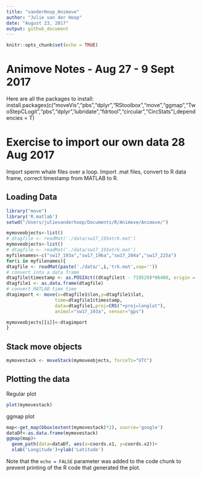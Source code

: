 ```yaml
---
title: "vanderHoop_Animove"
author: "Julie van der Hoop"
date: "August 23, 2017"
output: github_document
---
```


```r
knitr::opts_chunk$set(echo = TRUE)
```

# Animove Notes - Aug 27 - 9 Sept  2017
Here are all the packages to install: 
install.packages(c("moveVis","pbs","dplyr","RStoolbox","move","ggmap","TwoStepCLogit","pbs","dplyr",'lubridate","fdrtool","circular","CircStats"),dependencies = T)

# Exercise to import our own data 28 Aug 2017
Import sperm whale files over a loop. Import .mat files, convert to R data frame, correct timestamp from MATLAB to R. 

## Loading Data
```r
library("move")
library('R.matlab')
setwd("/Users/julievanderhoop/Documents/R/Animove/Animove/")

mymoveobjects<-list()
# dtagfile <- readMat('./data/sw17_193atrk.mat')
mymoveobjects<-list()
# dtagfile <- readMat('./data/sw17_193atrk.mat')
myfilenames<-c("sw17_193a","sw17_196a","sw17_204a","sw17_225a")
for(i in myfilenames){
dtagfile <- readMat(paste('./data/',i,'trk.mat',sep=''))
# convert into a data frame
dtagfile$timestamp <- as.POSIXct((dtagfile$t - 719529)*86400, origin = "1970-01-01 00:00:00", tz = "UTC",format ="%Y-%m-%d %H:%M:%S")
dtagfile1 <- as.data.frame(dtagfile)
# convert MATLAB time time
dtagimport <- move(x=dtagfile1$lon,y=dtagfile1$lat,
                  time=dtagfile1$timestamp,
                  data=dtagfile1,proj=CRS("+proj=longlat"),
                  animal="sw17_193a", sensor="gps")

mymoveobjects[[i]]<-dtagimport
}
```

## Stack move objects
```r
mymovestack <- moveStack(mymoveobjects, forceTz="UTC")
```
## Plotting the data

Regular plot 

```r
plot(mymovestack)
```

ggmap plot
```r
map<-get_map(bbox(extent(mymovestack)*2), source='google')
dataDf<-as.data.frame(mymovestack)
ggmap(map)+
  geom_path(data=dataDf, aes(x=coords.x1, y=coords.x2))+
  xlab('Longitude')+ylab('Latitude')
```

Note that the `echo = FALSE` parameter was added to the code chunk to prevent printing of the R code that generated the plot.

